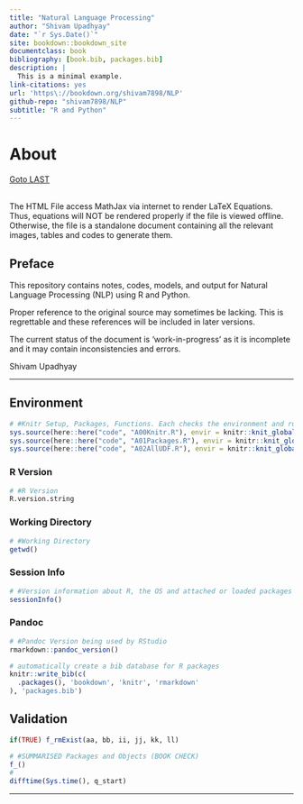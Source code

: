 ```yaml
--- 
title: "Natural Language Processing"
author: "Shivam Upadhyay"
date: "`r Sys.Date()`"
site: bookdown::bookdown_site
documentclass: book
bibliography: [book.bib, packages.bib]
description: |
  This is a minimal example.
link-citations: yes
url: 'https\://bookdown.org/shivam7898/NLP'
github-repo: "shivam7898/NLP"
subtitle: "R and Python"
---
```


# About {#FIRST .unnumbered} 
[Goto LAST](#LAST "End of the Document")

\textcolor{pink}{Caution:}  
The HTML File access MathJax via internet to render LaTeX Equations. Thus, equations will NOT be rendered properly if the file is viewed offline. Otherwise, the file is a standalone document containing all the relevant images, tables and codes to generate them.

## Preface {.unnumbered}

This repository contains notes, codes, models, and output for Natural Language Processing (NLP) using R and Python.

Proper reference to the original source may sometimes be lacking. This is regrettable and these references will be included in later versions.

The current status of the document is 'work-in-progress' as it is incomplete and it may contain inconsistencies and errors. 

Shivam Upadhyay

****


## Environment {.unnumbered .tabset .tabset-fade}

\textcolor{pink}{Assumption: Working directory has sub-folders named "data", "images", "code", "docs".}

<!-- This is a comment. -->

```r
# #Knitr Setup, Packages, Functions. Each checks the environment and runs only once.
sys.source(here::here("code", "A00Knitr.R"), envir = knitr::knit_global())
sys.source(here::here("code", "A01Packages.R"), envir = knitr::knit_global())
sys.source(here::here("code", "A02AllUDF.R"), envir = knitr::knit_global())
```

### R Version {.unlisted .unnumbered}

```r
# #R Version
R.version.string
```  

### Working Directory {.unlisted .unnumbered}

```r
# #Working Directory
getwd()
```

### Session Info {.unlisted .unnumbered}

```r
# #Version information about R, the OS and attached or loaded packages
sessionInfo()
``` 
 
### Pandoc {.unlisted .unnumbered}

```r
# #Pandoc Version being used by RStudio
rmarkdown::pandoc_version()
```  

```r
# automatically create a bib database for R packages
knitr::write_bib(c(
  .packages(), 'bookdown', 'knitr', 'rmarkdown'
), 'packages.bib')
```


## Validation {.unlisted .unnumbered .tabset .tabset-fade}

```r
if(TRUE) f_rmExist(aa, bb, ii, jj, kk, ll)
```

```r
# #SUMMARISED Packages and Objects (BOOK CHECK)
f_()
#
difftime(Sys.time(), q_start)
```


****
